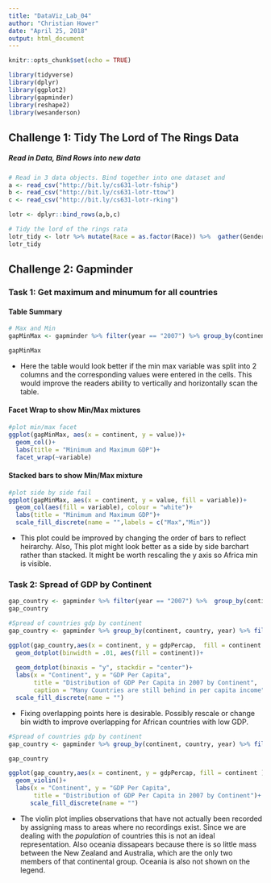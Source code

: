 ```yaml
---
title: "DataViz_Lab_04"
author: "Christian Hower"
date: "April 25, 2018"
output: html_document
---
```



```r
knitr::opts_chunk$set(echo = TRUE)
```

```r
library(tidyverse)
library(dplyr)
library(ggplot2)
library(gapminder)
library(reshape2)
library(wesanderson)
```


## Challenge 1: Tidy The Lord of The Rings Data
##### Read in Data, Bind Rows into new data
```r
# Read in 3 data objects. Bind together into one dataset and
a <- read_csv("http://bit.ly/cs631-lotr-fship")
b <- read_csv("http://bit.ly/cs631-lotr-ttow")
c <- read_csv("http://bit.ly/cs631-lotr-rking")

lotr <- dplyr::bind_rows(a,b,c)
```

```r
# Tidy the lord of the rings rata
lotr_tidy <- lotr %>% mutate(Race = as.factor(Race)) %>%  gather(Gender, Values, Female:Male, factor_key = TRUE) 
lotr_tidy
```
## Challenge 2: Gapminder 
### Task 1: Get maximum and minumum for all countries
#### Table Summary

```r
# Max and Min
gapMinMax <- gapminder %>% filter(year == "2007") %>% group_by(continent) %>% summarise(max = max(gdpPercap), min = min(gdpPercap)) %>% melt()

gapMinMax

```

* Here the table would look better if the min max variable was split into 2 columns and the corresponding values were entered in the cells. This would improve the readers ability to vertically and horizontally scan the table. 

#### Facet Wrap to show Min/Max mixtures

```r
#plot min/max facet
ggplot(gapMinMax, aes(x = continent, y = value))+
  geom_col()+
  labs(title = "Minimum and Maximum GDP")+
  facet_wrap(~variable)
```

#### Stacked bars to show Min/Max mixture

```r
#plot side by side fail
ggplot(gapMinMax, aes(x = continent, y = value, fill = variable))+
  geom_col(aes(fill = variable), colour = "white")+
  labs(title = "Minimum and Maximum GDP")+
  scale_fill_discrete(name = "",labels = c("Max","Min"))
```

* This plot could be improved by changing the order of bars to reflect heirarchy. Also, This plot might look better as a side by side barchart rather than stacked. It might be worth rescaling the y axis so Africa min is visible. 


### Task 2: Spread of GDP by Continent

```r
gap_country <- gapminder %>% filter(year == "2007") %>%  group_by(continent) %>% summarize(StdDev = sd(gdpPercap), Min = min(gdpPercap),Mean = mean(gdpPercap), Max = max(gdpPercap))
gap_country
```

```r
#Spread of countries gdp by continent
gap_country <- gapminder %>% group_by(continent, country, year) %>% filter(year == "2007")

ggplot(gap_country,aes(x = continent, y = gdpPercap,  fill = continent ))+
  geom_dotplot(binwidth = .01, aes(fill = continent))+
  
  geom_dotplot(binaxis = "y", stackdir = "center")+
  labs(x = "Continent", y = "GDP Per Capita",
       title = "Distribution of GDP Per Capita in 2007 by Continent",
       caption = "Many Countries are still behind in per capita income")+
  scale_fill_discrete(name = "")
```

* Fixing overlapping points here is desirable. Possibly rescale or change bin width to improve overlapping for African countries with low GDP.


```r
#Spread of countries gdp by continent
gap_country <- gapminder %>% group_by(continent, country, year) %>% filter(year == "2007")

gap_country

ggplot(gap_country,aes(x = continent, y = gdpPercap, fill = continent ))+
  geom_violin()+
  labs(x = "Continent", y = "GDP Per Capita",
       title = "Distribution of GDP Per Capita in 2007 by Continent")+
      scale_fill_discrete(name = "")
```     

* The violin plot implies observations that have not actually been recorded by assigning mass to areas where no recordings exist. Since we are dealing with the *population* of countries this is not an ideal representation. Also oceania dissapears because there is so little mass between the New Zealand and Australia, which are the only two members of that continental group. Oceania is also not shown on the legend. 




